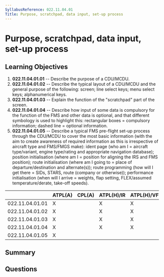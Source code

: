 ```yaml
---
SyllabusReference: 022.11.04.01
Title: Purpose, scratchpad, data input, set-up process
---
```


# Purpose, scratchpad, data input, set-up process

## Learning Objectives

1.  **022.11.04.01.01** -- Describe the purpose of a CDU/MCDU.
2.  **022.11.04.01.02** -- Describe the typical layout of a CDU/MCDU and the
    general purpose of the following: screen; line select keys; menu select keys;
    alphanumerical keys.
3.  **022.11.04.01.03** -- Explain the function of the "scratchpad" part of the
    screen.
4.  **022.11.04.01.04** -- Describe how input of some data is compulsory for the
    function of the FMS and other data is optional, and that different symbology
    is used to highlight this: rectangular boxes = compulsory information; dashed
    line = optional information.
5.  **022.11.04.01.05** -- Describe a typical FMS pre-flight set-up process
    through the CDU/MCDU to cover the most basic information (with the aim to
    create awareness of required information as this is irrespective of aircraft
    type and FMS/FMGS make): ident page (who am I = aircraft type/variant, engine
    type/rating and appropriate navigation database); position initialisation
    (where am I = position for aligning the IRS and FMS position); route
    initialisation (where am I going to = place of departure/destination and
    alternate(s)); route programming (how will I get there = SIDs, STARS, route
    (company or otherwise)); performance initialisation (when will I arrive =
    weights, flap setting, FLEX/assumed temperature/derate, take-off speeds).

|                 | ATPL(A) | CPL(A) | ATPL(H)/IR | ATPL(H)/VFR | CPL(H) | IR | CBIR(A) |
| --------------- | ------- | ------ | ---------- | ----------- | ------ | -- | ------- |
| 022.11.04.01.01 | X       |        | X          | X           |        | X  |         |
| 022.11.04.01.02 | X       |        | X          | X           |        | X  |         |
| 022.11.04.01.03 | X       |        | X          | X           |        | X  |         |
| 022.11.04.01.04 | X       |        | X          | X           |        | X  |         |
| 022.11.04.01.05 | X       |        |            |             |        |    |         |

## Summary

## Questions
